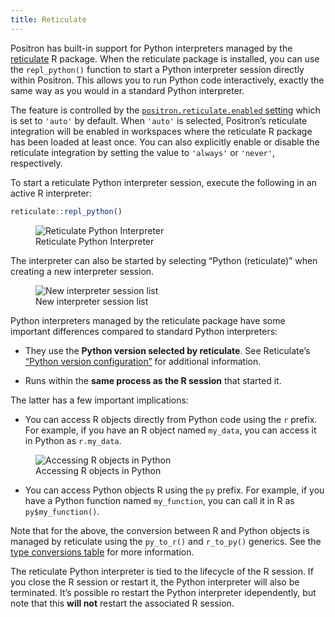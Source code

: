 ```yaml
---
title: Reticulate
---
```


Positron has built-in support for Python interpreters managed by the [reticulate](https://rstudio.github.io/reticulate/) R package. When the reticulate package is installed, you can use the `repl_python()` function to start a Python interpreter session directly within Positron. This allows you to run Python code interactively, exactly the same way as you would in a standard Python interpreter.

The feature is controlled by the [`positron.reticulate.enabled` setting](positron://settings/positron.reticulate.enabled) which is set to `'auto'` by default. When `'auto'` is selected, Positron's reticulate integration will be enabled in workspaces where the reticulate R package has
been loaded at least once. You can also explicitly enable or disable the reticulate integration by setting the value to `'always'` or `'never'`, respectively.

To start a reticulate Python interpreter session, execute the following in an active R interpreter:

```r
reticulate::repl_python()
```

![Reticulate Python Interpreter](images/reticulate-interpreter.png)

The interpreter can also be started by selecting "Python (reticulate)" when creating a new interpreter session. 

![New interpreter session list](images/reticulate-interpreter-list.png)

Python interpreters managed by the reticulate package have some important differences compared to standard Python interpreters:

- They use the **Python version selected by reticulate**. See Reticulate's ["Python version configuration"](https://rstudio.github.io/reticulate/articles/versions.html) for additional information.

- Runs within the **same process as the R session** that started it. 

The latter has a few important implications:

- You can access R objects directly from Python code using the `r` prefix. For example, if you have an R object named `my_data`, you can access it in Python as `r.my_data`. 

![Accessing R objects in Python](images/reticulate-python-objs.png)

- You can access Python objects R using the `py` prefix. For example, if you have a Python function named `my_function`, you can call it in R as `py$my_function()`.

Note that for the above, the conversion between R and Python objects is managed by reticulate using the `py_to_r()` and `r_to_py()` generics. See the [type conversions table](https://rstudio.github.io/reticulate/index.html#type-conversions) for more information.

The reticulate Python interpreter is tied to the lifecycle of the R session. If you close the R session or restart it, the Python interpreter will also be terminated. It's possible ro restart the Python interpreter idependently, but note that this **will not** restart the associated R session.








